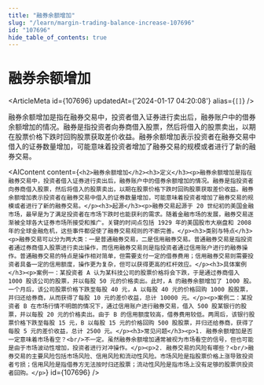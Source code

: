 ```yaml
---
title: "融券余额增加"
slug: "/learn/margin-trading-balance-increase-107696"
id: "107696"
hide_table_of_contents: true
---
```



# 融券余额增加

<ArticleMeta id={107696} updatedAt={'2024-01-17 04:20:08'} alias={`[]`} />
<div className='border-solid border-b border-t-0 my-4 border-[var(--ifm-color-gray-300)]' />

融券余额增加是指在融券交易中，投资者借入证券进行卖出后，融券账户中的借券余额增加的情况。融券是指投资者向券商借入股票，然后将借入的股票卖出，以期在股票价格下跌时回购股票获取差价收益。融券余额增加表示投资者在融券交易中借入的证券数量增加，可能意味着投资者增加了融券交易的规模或者进行了新的融券交易。

<AIContent content={`<h2>融券余额增加</h2><h3>定义</h3><p>融券余额增加是指在融券交易中，投资者借入证券进行卖出后，融券账户中的借券余额增加的情况。融券是指投资者向券商借入股票，然后将借入的股票卖出，以期在股票价格下跌时回购股票获取差价收益。融券余额增加表示投资者在融券交易中借入的证券数量增加，可能意味着投资者增加了融券交易的规模或者进行了新的融券交易。</p><h3>起源</h3><p>融券交易起源于 20 世纪初的美国金融市场，最早是为了满足投资者在市场下跌时也能获利的需求。随着金融市场的发展，融券交易逐渐被全球各大证券市场所接受和推广。关键的时间点包括 1929 年的美国股市大崩盘和 2008 年的全球金融危机，这些事件都促使了融券交易规则的不断完善。</p><h3>类别与特点</h3><p>融券交易可以分为两大类：一是普通融券交易，二是信用融券交易。普通融券交易是指投资者通过券商借入股票进行卖出操作，而信用融券交易则是指投资者通过信用账户进行的融券操作。普通融券交易的特点是操作相对简单，但需要支付一定的借券费用；信用融券交易则需要投资者具备一定的信用额度，操作更为复杂，但可以获得更高的杠杆效应。</p><h3>具体案例</h3><p>案例一：某投资者 A 认为某科技公司的股票价格将会下跌，于是通过券商借入 1000 股该公司的股票，并以每股 50 元的价格卖出。此时，A 的融券余额增加了 1000 股。一个月后，该公司股票价格下跌至每股 40 元，A 以每股 40 元的价格回购 1000 股股票，并归还给券商，从而获得了每股 10 元的差价收益，总计 10000 元。</p><p>案例二：某投资者 B 在市场行情不明朗的情况下，通过信用账户进行融券交易，借入 500 股某银行的股票，并以每股 20 元的价格卖出。由于 B 的信用额度较高，借券费用较低。两周后，该银行股票价格下跌至每股 15 元，B 以每股 15 元的价格回购 500 股股票，并归还给券商，获得了每股 5 元的差价收益，总计 2500 元。</p><h3>常见问题</h3><p>1. 融券余额增加是否一定意味着市场看空？<br/>不一定。虽然融券余额增加通常被视为市场看空的信号，但也可能是由于市场波动性增加，投资者进行对冲操作。</p><p>2. 融券交易的风险有哪些？<br/>融券交易的主要风险包括市场风险、信用风险和流动性风险。市场风险是指股票价格上涨导致投资者亏损；信用风险是指借券方无法按时归还股票；流动性风险是指市场上没有足够的股票供投资者回购。</p>`} id={107696} />
